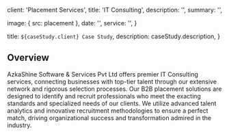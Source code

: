 
  client: 'Placement Services',
  title: 'IT Consulting',
  description:
    '',
  summary: '',

  image: { src: placement },
  date: '',
  service: '',
}

  title: `${caseStudy.client} Case Study`,
  description: caseStudy.description,
}

## Overview

AzkaShine Software & Services Pvt Ltd offers premier IT Consulting services, connecting businesses with top-tier talent through our extensive network and rigorous selection processes. Our B2B placement solutions are designed to identify and recruit professionals who meet the exacting standards and specialized needs of our clients. We utilize advanced talent analytics and innovative recruitment methodologies to ensure a perfect match, driving organizational success and transformation admired in the industry.


